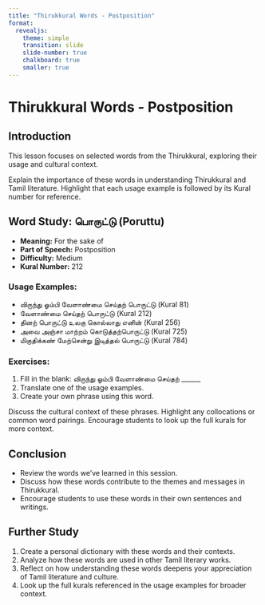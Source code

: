```yaml
---
title: "Thirukkural Words - Postposition"
format:
  revealjs:
    theme: simple
    transition: slide
    slide-number: true
    chalkboard: true
    smaller: true
---
```


# Thirukkural Words - Postposition

## Introduction

This lesson focuses on selected words from the Thirukkural, exploring their usage and cultural context.

::: {.notes}
Explain the importance of these words in understanding Thirukkural and Tamil literature.
Highlight that each usage example is followed by its Kural number for reference.
:::


## Word Study: பொருட்டு (Poruttu)

- **Meaning:** For the sake of
- **Part of Speech:** Postposition
- **Difficulty:** Medium
- **Kural Number:** 212

### Usage Examples:

- விருந்து ஓம்பி வேளாண்மை செய்தற் பொருட்டு (Kural 81)
- வேளாண்மை செய்தற் பொருட்டு (Kural 212)
- தினற் பொருட்டு உலகு கொல்லாது எனின் (Kural 256)
- அவை அஞ்சா மாற்றம் கொடுத்தற்பொருட்டு (Kural 725)
- மிகுதிக்கண் மேற்சென்று இடித்தல் பொருட்டு (Kural 784)

### Exercises:

1. Fill in the blank: விருந்து ஓம்பி வேளாண்மை செய்தற் ______
2. Translate one of the usage examples.
3. Create your own phrase using this word.

::: {.notes}
Discuss the cultural context of these phrases.
Highlight any collocations or common word pairings.
Encourage students to look up the full kurals for more context.
:::
    
## Conclusion

- Review the words we've learned in this session.
- Discuss how these words contribute to the themes and messages in Thirukkural.
- Encourage students to use these words in their own sentences and writings.

## Further Study

1. Create a personal dictionary with these words and their contexts.
2. Analyze how these words are used in other Tamil literary works.
3. Reflect on how understanding these words deepens your appreciation of Tamil literature and culture.
4. Look up the full kurals referenced in the usage examples for broader context.
    